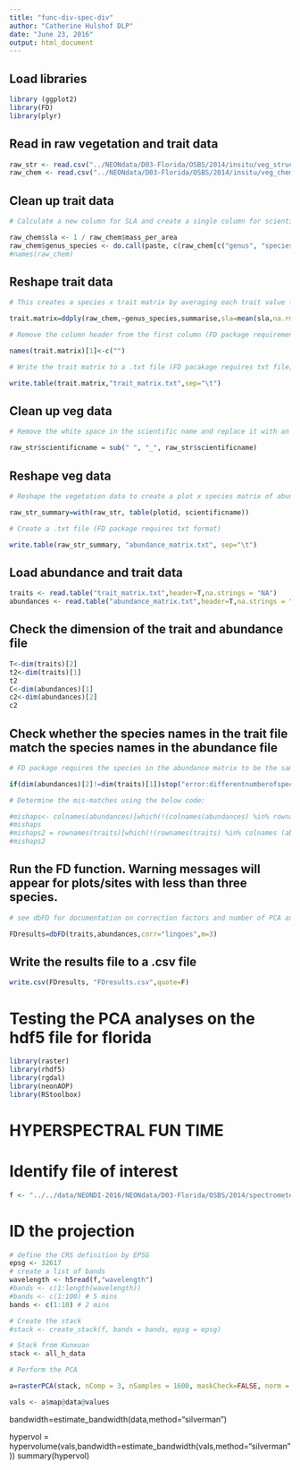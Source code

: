 ```yaml
---
title: "func-div-spec-div"
author: "Catherine Hulshof DLP"
date: "June 23, 2016"
output: html_document
---
```


## Load libraries

```r

library (ggplot2)
library(FD)
library(plyr)

```

## Read in raw vegetation and trait data

```r

raw_str <- read.csv("../NEONdata/D03-Florida/OSBS/2014/insitu/veg_structure/D03_2014_OSBS_vegStr.csv")
raw_chem <- read.csv("../NEONdata/D03-Florida/OSBS/2014/insitu/veg_chemistry/D03_2014_OSBS_foliarChem.csv")

```

## Clean up trait data

```r

# Calculate a new column for SLA and create a single column for scientific name

raw_chem$sla <- 1 / raw_chem$mass_per_area
raw_chem$genus_species <- do.call(paste, c(raw_chem[c("genus", "species")], sep = "_")) 
#names(raw_chem)

```

## Reshape trait data

```r

# This creates a species x trait matrix by averaging each trait value for each species

trait.matrix=ddply(raw_chem,~genus_species,summarise,sla=mean(sla,na.rm=TRUE),fifteenN=mean(fifteenN,na.rm=TRUE),thirteenC=mean(thirteenC,na.rm=TRUE),totalN=mean(totalN,na.rm=TRUE),totalC=mean(totalC,na.rm=TRUE))

# Remove the column header from the first column (FD package requirement)

names(trait.matrix)[1]<-c("")

# Write the trait matrix to a .txt file (FD pacakage requires txt file)

write.table(trait.matrix,"trait_matrix.txt",sep="\t")

```

## Clean up veg data

```r

# Remove the white space in the scientific name and replace it with an underscore

raw_str$scientificname = sub(" ", "_", raw_str$scientificname)

```

## Reshape veg data

```r

# Reshape the vegetation data to create a plot x species matrix of abundances

raw_str_summary=with(raw_str, table(plotid, scientificname))

# Create a .txt file (FD package requires txt format)

write.table(raw_str_summary, "abundance_matrix.txt", sep="\t")

```

## Load abundance and trait data

```r

traits <- read.table("trait_matrix.txt",header=T,na.strings = "NA")
abundances <- read.table("abundance_matrix.txt",header=T,na.strings = "NA")

```


## Check the dimension of the trait and abundance file

```r

T<-dim(traits)[2]
t2<-dim(traits)[1]
t2
C<-dim(abundances)[1]
c2<-dim(abundances)[2]
c2

```


## Check whether the species names in the trait file match the species names in the abundance file

```r

# FD package requires the species in the abundance matrix to be the same and in the same order as the species in the trait matrix

if(dim(abundances)[2]!=dim(traits)[1])stop("error:differentnumberofspeciesin'traits'and'abundances'matrices")

# Determine the mis-matches using the below code:

#mishaps<- colnames(abundances)[which(!(colnames(abundances) %in% rownames (traits)))]
#mishaps
#mishaps2 = rownames(traits)[which(!(rownames(traits) %in% colnames (abundances)))]
#mishaps2

```


## Run the FD function. Warning messages will appear for plots/sites with less than three species. 

```r

# see dbFD for documentation on correction factors and number of PCA axes to keep.

FDresults=dbFD(traits,abundances,corr="lingoes",m=3)

```


## Write the results file to a .csv file

```r

write.csv(FDresults, "FDresults.csv",quote=F)

```

###################
###################

# Testing the PCA analyses on the hdf5 file for florida

```r

library(raster)
library(rhdf5)
library(rgdal)
library(neonAOP)
library(RStoolbox)

```

# HYPERSPECTRAL FUN TIME

# Identify file of interest

```r
f <- "../../data/NEONDI-2016/NEONdata/D03-Florida/OSBS/2014/spectrometer/reflectance/Subset1NIS1_20140507_150703_atmcor.h5"

```

# ID the projection

```r
# define the CRS definition by EPSG
epsg <- 32617
# create a list of bands
wavelength <- h5read(f,"wavelength")
#bands <- c(1:length(wavelength))
#bands <- c(1:100) # 5 mins
bands <- c(1:10) # 2 mins

# Create the stack
#stack <- create_stack(f, bands = bands, epsg = epsg)

# Stack from Kunxuan
stack <- all_h_data

# Perform the PCA

a=rasterPCA(stack, nComp = 3, nSamples = 1600, maskCheck=FALSE, norm = TRUE, spca = TRUE)

```

```r

vals <- a$map@data@values
```
bandwidth=estimate_bandwidth(data,method="silverman")

hypervol = hypervolume(vals,bandwidth=estimate_bandwidth(vals,method="silverman"))
summary(hypervol)

